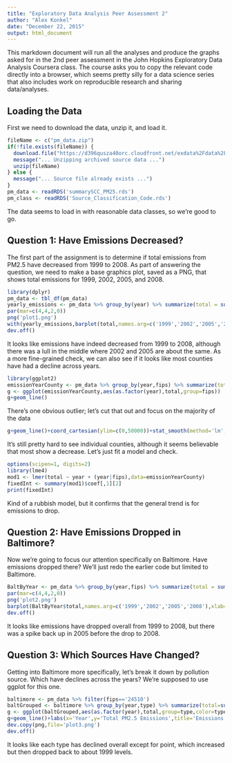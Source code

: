 ```yaml
---
title: "Exploratory Data Analysis Peer Assessment 2"
author: "Alex Konkel"
date: "December 22, 2015"
output: html_document
---
```


This markdown document will run all the analyses and produce the graphs asked for in the 2nd peer assessment in the John Hopkins Exploratory Data Analysis Coursera class.  The course asks you to copy the relevant code directly into a browser, which seems pretty silly for a data science series that also includes work on reproducible research and sharing data/analyses.  

## Loading the Data
First we need to download the data, unzip it, and load it.
``` r
fileName <- c("pm_data.zip")
if(!file.exists(fileName)) {
  download.file("https://d396qusza40orc.cloudfront.net/exdata%2Fdata%2FNEI_data.zip", fileName)
  message("... Unzipping archived source data ...")
  unzip(fileName)
} else {
  message("... Source file already exists ...")
}
pm_data <- readRDS('summarySCC_PM25.rds')
pm_class <- readRDS('Source_Classification_Code.rds')
```
The data seems to load in with reasonable data classes, so we're good to go.

## Question 1: Have Emissions Decreased?
The first part of the assignment is to determine if total emissions from PM2.5 have decreased from 1999 to 2008.  As part of answering the question, we need to make a base graphics plot, saved as a PNG, that shows total emissions for 1999, 2002, 2005, and 2008.  

``` r
library(dplyr)
pm_data <- tbl_df(pm_data)
yearly_emissions <- pm_data %>% group_by(year) %>% summarize(total = sum(Emissions))
par(mar=c(4,4,2,0))
png('plot1.png')
with(yearly_emissions,barplot(total,names.arg=c('1999','2002','2005','2008'),xlab='year',ylab='Total PM2.5 Emissions',col='lightblue'))
dev.off()
```
It looks like emissions have indeed decreased from 1999 to 2008, although there was a lull in the middle where 2002 and 2005 are about the same.  As a more fine-grained check, we can also see if it looks like most counties have had a decline across years.
``` r
library(ggplot2)
emissionYearCounty <- pm_data %>% group_by(year,fips) %>% summarize(total = sum(Emissions))
g <- ggplot(emissionYearCounty,aes(as.factor(year),total,group=fips))
g+geom_line()
```

There's one obvious outlier; let's cut that out and focus on the majority of the data
``` r
g+geom_line()+coord_cartesian(ylim=c(0,50000))+stat_smooth(method='lm',formula=y~x,se=FALSE)
```

It's still pretty hard to see individual counties, although it seems believable that most show a decrease.  Let's just fit a model and check.
``` r
options(scipen=1, digits=2)
library(lme4)
mod1 <- lmer(total ~ year + (year|fips),data=emissionYearCounty)
fixedInt <- summary(mod1)$coef[,1][2]
print(fixedInt)
```
Kind of a rubbish model, but it confirms that the general trend is for emissions to drop.

## Question 2: Have Emissions Dropped in Baltimore?
Now we're going to focus our attention specifically on Baltimore.  Have emissions dropped there?  We'll just redo the earlier code but limited to Baltimore.
``` r
BaltByYear <- pm_data %>% group_by(year,fips) %>% summarize(total = sum(Emissions)) %>% filter(fips=='24510')
par(mar=c(4,4,2,0))
png('plot2.png')
barplot(BaltByYear$total,names.arg=c('1999','2002','2005','2008'),xlab='year',ylab='Total PM2.5 Emissions',col='lightblue')
dev.off()
```

It looks like emissions have dropped overall from 1999 to 2008, but there was a spike back up in 2005 before the drop to 2008.

## Question 3: Which Sources Have Changed?
Getting into Baltimore more specifically, let's break it down by pollution source.  Which have declines across the years?  We're supposed to use ggplot for this one.
``` r
baltimore <- pm_data %>% filter(fips=='24510')
baltGrouped <- baltimore %>% group_by(year,type) %>% summarize(total=sum(Emissions))
g <- ggplot(baltGrouped,aes(as.factor(year),total,group=type,color=type))
g+geom_line()+labs(x='Year',y='Total PM2.5 Emissions',title='Emissions in Baltimore Over Time by Type')
dev.copy(png,file='plot3.png')
dev.off()
```

It looks like each type has declined overall except for point, which increased but then dropped back to about 1999 levels.